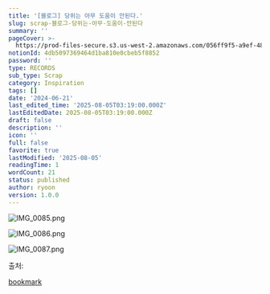 ```yaml
---
title: '[블로그] 당위는 아무 도움이 안된다.'
slug: scrap-블로그-당위는-아무-도움이-안된다
summary: ''
pageCover: >-
  https://prod-files-secure.s3.us-west-2.amazonaws.com/056ff9f5-a9ef-486f-8acb-9eef51d06a2d/0e8bf1c6-083d-491b-8018-b14e58fef08b/%E1%84%8B%E1%85%B5%E1%84%85%E1%85%B3%E1%86%B7_%E1%84%8B%E1%85%A5%E1%86%B9%E1%84%82%E1%85%B3%E1%86%AB_%E1%84%82%E1%85%A9%E1%84%90%E1%85%B3%E1%84%87%E1%85%AE%E1%86%A8_%286%29.png?X-Amz-Algorithm=AWS4-HMAC-SHA256&X-Amz-Content-Sha256=UNSIGNED-PAYLOAD&X-Amz-Credential=ASIAZI2LB46636VRV3YB%2F20250805%2Fus-west-2%2Fs3%2Faws4_request&X-Amz-Date=20250805T031924Z&X-Amz-Expires=3600&X-Amz-Security-Token=IQoJb3JpZ2luX2VjEBoaCXVzLXdlc3QtMiJIMEYCIQCIw8XSR0VniIDMLjcnmKPfsZRrxVygI1hEXILypnPluAIhAPx7XFHlFt%2BCNYlGVVqRj033XYKJXm63DDD%2FIX6KwcY5Kv8DCFMQABoMNjM3NDIzMTgzODA1IgxjoKtGG4%2Fu1BrUceAq3AOLKgMSf1QopzuuWlL%2B9mojGtfFKCA0tUP3fz8VHBc0phQHObKLQ2%2ByP8wDsSlce%2BlsQJ6btWKVSrxR7%2BNUKuUpWt4azUYXfB0m1As3jBsFFqsxVh%2FQJXn60iGvXMVKM0rVAcINDgxkrEeXFKHcKCx%2B1dGSHRu3egaCZC0nMy4Pd6DBmWDPr%2FbL7HwocBDCKX6dbuONTKSqJFvqr3ogEWxV2%2Bt6XSkDl6UwDABGwm1KQacBeBabxSqc7DgfkLZoiIkEW3%2FUnEYZO1UZSkF6JuuFZfdQwN%2BGrciT8mvTRtRpxWp%2FVtnHctzefNIGTEmD2qnRQdOlbfJSv2llQ0bJBByEvVTsU0g6WJmd6rGkelQC6KeagaMBQmZqnmcJIyhg0wcJj%2FL4j1Rv5q5YcvY%2FBn8DZS8Yk50HpCeVOrVoQBkKpPsklDcMRFOLq3U2p%2BR4pYtdVu5fozr6CiyNPO2%2Flr60hRANDIlsNF%2BDcYVGnQCg6a1eJfK%2BGMRkIXDF2k4uzgg%2BEdneNs7F0f3r0UveFgNyefJBcXtoOD6f3Ys9Xpc8fIftidP9wXQ9dlJaJQDgbLkpdN47GhnBpRKGd%2FytGvUHobGSC19B%2BIOH%2FEuhqTbTYT8dg%2BQfEyOUHN3cKTDIysXEBjqkARpr9khOv%2FCxUmKFOjyRhhtFYp%2FlWv1p3QaCb3ZK1nhe2TiOHxWT8Z3L4OUkt%2BEgZYq5SI5TWubZyXVShK7%2FPLQ%2BnTthbmTn9HeFB%2FOokkfKocKrxWkrJPU2OC7GvyLZeoXhfzfV1aHm5pQYvc7gfCCpBUAeP5k%2Fw%2B9%2FUtl5gVetSvXMx6NtpW41IkH%2BzUZhdCWEhsthoGkOy6FdmFSjspZUV1Ud&X-Amz-Signature=fcb9917140924bd4f23c2c391b88b517ce8332a55971cc8620eb203817bea391&X-Amz-SignedHeaders=host&x-amz-checksum-mode=ENABLED&x-id=GetObject
notionId: 4db5097369464d1ba810e0cbeb5f8852
password: ''
type: RECORDS
sub_type: Scrap
category: Inspiration
tags: []
date: '2024-06-21'
last_edited_time: '2025-08-05T03:19:00.000Z'
lastEditedDate: 2025-08-05T03:19:00.000Z
draft: false
description: ''
icon: ''
full: false
favorite: true
lastModified: '2025-08-05'
readingTime: 1
wordCount: 21
status: published
author: ryoon
version: 1.0.0
---
```


![IMG_0085.png](https://prod-files-secure.s3.us-west-2.amazonaws.com/056ff9f5-a9ef-486f-8acb-9eef51d06a2d/bbec91c8-bf08-4167-9162-5e8bd74dfb49/IMG_0085.png?X-Amz-Algorithm=AWS4-HMAC-SHA256&X-Amz-Content-Sha256=UNSIGNED-PAYLOAD&X-Amz-Credential=ASIAZI2LB4663CT6SPVG%2F20250805%2Fus-west-2%2Fs3%2Faws4_request&X-Amz-Date=20250805T031925Z&X-Amz-Expires=3600&X-Amz-Security-Token=IQoJb3JpZ2luX2VjEBoaCXVzLXdlc3QtMiJHMEUCIBjJyP4pCpMq2Wa0D8GgVYu6OMSjxIo14lwTPX4M3OCMAiEA9EyGISv1gjt0Ydsyj%2BiKGaxwIusbgv5k3nKIOwweoGAq%2FwMIUxAAGgw2Mzc0MjMxODM4MDUiDCnr3B5LGFe%2FTWCaXircAwnrCD4ofmEdxCMVUJHaBbAZdY%2FwrBhiHPq8rOnYotxcDkzYTXQjZ4Qee6LcXSBx4RL%2B%2FTR6GJ6eQhwfEJuvLiQ%2F6fWmGZHuG11VS1GfxpojOi89gSC1pFscPZImNnA4kWaHTIAWBv2kRn6gYeIgKgfYab65fDud6oDXaNvc0JSZ1oMv38cm72F4sw39ojMtVcohn6E14%2B9%2FxyMHcOy3lS1wsaK57ONtlqtH%2BDXEZoyNFEYbYQioDQbdlIqNVTYfJtqs5rlTosYV1dnmIY5nHR9x3mF34wsiIo64w56oIHm2jIegsJ%2FnDq5Kpjqq%2BP63TI0Slh2xWvGI0hwPM2SD2QKjar06gfHsX6uj9ts72eTLYOQyPSykeSUpOO4e%2BSJjPNGpZ5kESnM2QTwiB7xdLgbScKdkexreLILAsSF7Jy9xuY0%2BQjwDRjdRhkjIMjYuhtWe95gMOn30eHuNs%2BA1tK36Hs%2B0rDetOO1T2FqYCwk4u8Pxh%2Fis1tVnJeRPCqu5hQwAY30qX%2BtNmBmB96isBd6V%2B6MZmsAhOEGu54GRDhllDIBKGK6GzCvB8esHjwH669c0qFHnrLyC8LI48yBKX3VKXGv4bYLRA6YAPCoUpnSBeyaLt1yQo0CQKYZGMPjKxcQGOqUBmtEuaK%2B98ptSKHqvJQEBQVcEUMhehfEB%2FjAYE7HHP4GQ%2FLqaxODaeYp7nSVrD0%2FVY3mUh9%2B%2FG66kPEoOXGlMdPuUikQfqz38KNY7EG4XGIUtxIihJ1dT%2BcaXahhLXkPe%2B8hkxFvdvYtKim5MUeVLl%2FHzKVOVwbVEc6maOCMLpAD7%2FLrkBDubiWjYhuhhmjeL5REvRFsNZ7evcmUxMTmye9Zzhx5S&X-Amz-Signature=1c92d417e3226a4d32c1c6bc2ec83fdb427dc2b73120eb1e85ddafde2ecef764&X-Amz-SignedHeaders=host&x-amz-checksum-mode=ENABLED&x-id=GetObject)


![IMG_0086.png](https://prod-files-secure.s3.us-west-2.amazonaws.com/056ff9f5-a9ef-486f-8acb-9eef51d06a2d/2c2ab1e8-c180-40a1-be42-63260defcd33/IMG_0086.png?X-Amz-Algorithm=AWS4-HMAC-SHA256&X-Amz-Content-Sha256=UNSIGNED-PAYLOAD&X-Amz-Credential=ASIAZI2LB4663CT6SPVG%2F20250805%2Fus-west-2%2Fs3%2Faws4_request&X-Amz-Date=20250805T031925Z&X-Amz-Expires=3600&X-Amz-Security-Token=IQoJb3JpZ2luX2VjEBoaCXVzLXdlc3QtMiJHMEUCIBjJyP4pCpMq2Wa0D8GgVYu6OMSjxIo14lwTPX4M3OCMAiEA9EyGISv1gjt0Ydsyj%2BiKGaxwIusbgv5k3nKIOwweoGAq%2FwMIUxAAGgw2Mzc0MjMxODM4MDUiDCnr3B5LGFe%2FTWCaXircAwnrCD4ofmEdxCMVUJHaBbAZdY%2FwrBhiHPq8rOnYotxcDkzYTXQjZ4Qee6LcXSBx4RL%2B%2FTR6GJ6eQhwfEJuvLiQ%2F6fWmGZHuG11VS1GfxpojOi89gSC1pFscPZImNnA4kWaHTIAWBv2kRn6gYeIgKgfYab65fDud6oDXaNvc0JSZ1oMv38cm72F4sw39ojMtVcohn6E14%2B9%2FxyMHcOy3lS1wsaK57ONtlqtH%2BDXEZoyNFEYbYQioDQbdlIqNVTYfJtqs5rlTosYV1dnmIY5nHR9x3mF34wsiIo64w56oIHm2jIegsJ%2FnDq5Kpjqq%2BP63TI0Slh2xWvGI0hwPM2SD2QKjar06gfHsX6uj9ts72eTLYOQyPSykeSUpOO4e%2BSJjPNGpZ5kESnM2QTwiB7xdLgbScKdkexreLILAsSF7Jy9xuY0%2BQjwDRjdRhkjIMjYuhtWe95gMOn30eHuNs%2BA1tK36Hs%2B0rDetOO1T2FqYCwk4u8Pxh%2Fis1tVnJeRPCqu5hQwAY30qX%2BtNmBmB96isBd6V%2B6MZmsAhOEGu54GRDhllDIBKGK6GzCvB8esHjwH669c0qFHnrLyC8LI48yBKX3VKXGv4bYLRA6YAPCoUpnSBeyaLt1yQo0CQKYZGMPjKxcQGOqUBmtEuaK%2B98ptSKHqvJQEBQVcEUMhehfEB%2FjAYE7HHP4GQ%2FLqaxODaeYp7nSVrD0%2FVY3mUh9%2B%2FG66kPEoOXGlMdPuUikQfqz38KNY7EG4XGIUtxIihJ1dT%2BcaXahhLXkPe%2B8hkxFvdvYtKim5MUeVLl%2FHzKVOVwbVEc6maOCMLpAD7%2FLrkBDubiWjYhuhhmjeL5REvRFsNZ7evcmUxMTmye9Zzhx5S&X-Amz-Signature=f0306e1f87c8f5f8ebcac3a81c9e2fe26f4d2753d2df70cf58d1645decf6796c&X-Amz-SignedHeaders=host&x-amz-checksum-mode=ENABLED&x-id=GetObject)


![IMG_0087.png](https://prod-files-secure.s3.us-west-2.amazonaws.com/056ff9f5-a9ef-486f-8acb-9eef51d06a2d/f66aa2ba-9ca2-4f3f-afbe-cfb4bdc1f882/IMG_0087.png?X-Amz-Algorithm=AWS4-HMAC-SHA256&X-Amz-Content-Sha256=UNSIGNED-PAYLOAD&X-Amz-Credential=ASIAZI2LB4663CT6SPVG%2F20250805%2Fus-west-2%2Fs3%2Faws4_request&X-Amz-Date=20250805T031925Z&X-Amz-Expires=3600&X-Amz-Security-Token=IQoJb3JpZ2luX2VjEBoaCXVzLXdlc3QtMiJHMEUCIBjJyP4pCpMq2Wa0D8GgVYu6OMSjxIo14lwTPX4M3OCMAiEA9EyGISv1gjt0Ydsyj%2BiKGaxwIusbgv5k3nKIOwweoGAq%2FwMIUxAAGgw2Mzc0MjMxODM4MDUiDCnr3B5LGFe%2FTWCaXircAwnrCD4ofmEdxCMVUJHaBbAZdY%2FwrBhiHPq8rOnYotxcDkzYTXQjZ4Qee6LcXSBx4RL%2B%2FTR6GJ6eQhwfEJuvLiQ%2F6fWmGZHuG11VS1GfxpojOi89gSC1pFscPZImNnA4kWaHTIAWBv2kRn6gYeIgKgfYab65fDud6oDXaNvc0JSZ1oMv38cm72F4sw39ojMtVcohn6E14%2B9%2FxyMHcOy3lS1wsaK57ONtlqtH%2BDXEZoyNFEYbYQioDQbdlIqNVTYfJtqs5rlTosYV1dnmIY5nHR9x3mF34wsiIo64w56oIHm2jIegsJ%2FnDq5Kpjqq%2BP63TI0Slh2xWvGI0hwPM2SD2QKjar06gfHsX6uj9ts72eTLYOQyPSykeSUpOO4e%2BSJjPNGpZ5kESnM2QTwiB7xdLgbScKdkexreLILAsSF7Jy9xuY0%2BQjwDRjdRhkjIMjYuhtWe95gMOn30eHuNs%2BA1tK36Hs%2B0rDetOO1T2FqYCwk4u8Pxh%2Fis1tVnJeRPCqu5hQwAY30qX%2BtNmBmB96isBd6V%2B6MZmsAhOEGu54GRDhllDIBKGK6GzCvB8esHjwH669c0qFHnrLyC8LI48yBKX3VKXGv4bYLRA6YAPCoUpnSBeyaLt1yQo0CQKYZGMPjKxcQGOqUBmtEuaK%2B98ptSKHqvJQEBQVcEUMhehfEB%2FjAYE7HHP4GQ%2FLqaxODaeYp7nSVrD0%2FVY3mUh9%2B%2FG66kPEoOXGlMdPuUikQfqz38KNY7EG4XGIUtxIihJ1dT%2BcaXahhLXkPe%2B8hkxFvdvYtKim5MUeVLl%2FHzKVOVwbVEc6maOCMLpAD7%2FLrkBDubiWjYhuhhmjeL5REvRFsNZ7evcmUxMTmye9Zzhx5S&X-Amz-Signature=b15eb86ef17f381775ce02e5cb0c755bbca69a0dee19eec5fc214b9c3af2902e&X-Amz-SignedHeaders=host&x-amz-checksum-mode=ENABLED&x-id=GetObject)


출처: 


[bookmark](https://m.blog.naver.com/hameln3/223486778854)

